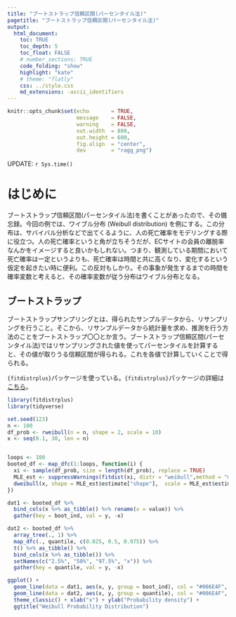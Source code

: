 ```yaml
---
title: "ブートストラップ信頼区間(パーセンタイル法)"
pagetitle: "ブートストラップ信頼区間(パーセンタイル法)"
output:
  html_document:
    toc: TRUE
    toc_depth: 5
    toc_float: FALSE
    # number_sections: TRUE
    code_folding: "show"
    highlight: "kate"
    # theme: "flatly"
    css: ../style.css
    md_extensions: -ascii_identifiers
---
```


```r
knitr::opts_chunk$set(echo       = TRUE,
                      message    = FALSE,
                      warning    = FALSE,
                      out.width  = 800,
                      out.height = 600,
                      fig.align  = "center",
                      dev        = "ragg_png")
```

<div class="update-right">
UPDATE: `r Sys.time()`
</div>

# はじめに
ブートストラップ信頼区間(パーセンタイル法)を書くことがあったので、その備忘録。今回の例では、ワイブル分布 (Weibull distribution) を例にする。この分布は、サバイバル分析などで出てくるように、人の死亡確率をモデリングする際に役立つ。人の死亡確率というと角が立ちそうだが、ECサイトの会員の離脱率なんかをイメージすると良いかもしれない。つまり、観測している期間において死亡確率は一定というよりも、死亡確率は時間と共に高くなり、変化するという仮定を起きたい時に便利。この反対もしかり。その事象が発生するまでの時間を確率変数と考えると、その確率変数が従う分布はワイブル分布となる。

## ブートストラップ
ブートストラップサンプリングとは、得られたサンプルデータから、リサンプリングを行うこと。そこから、リサンプルデータから統計量を求め、推測を行う方法のことをブートストラップ〇〇とか言う。ブートストラップ信頼区間(パーセンタイル法)ではリサンプリングされた値を使ってパーセンタイルを計算すると、その値が取りうる信頼区間が得られる。これを各値で計算していくことで得られる。

`{fitdistrplus}`パッケージを使っている。`{fitdistrplus}`パッケージの詳細は[こちら](https://cran.r-project.org/web/packages/fitdistrplus/fitdistrplus.pdf)。

```r
library(fitdistrplus)
library(tidyverse)

set.seed(123)
n <- 100
df_prob <- rweibull(n = n, shape = 2, scale = 10)
x <- seq(0.1, 30, len = n)


loops <- 100
booted_df <- map_dfc(1:loops, function(i) {
  xi <- sample(df_prob, size = length(df_prob), replace = TRUE)
  MLE_est <- suppressWarnings(fitdist(xi, distr = "weibull",method = "mle"))  
  dweibull(x, shape = MLE_est$estimate["shape"],  scale = MLE_est$estimate["scale"])
})

dat1 <- booted_df %>% 
  bind_cols(x %>% as_tibble() %>% rename(x = value)) %>% 
  gather(key = boot_ind, val = y, -x)

dat2 <- booted_df %>% 
  array_tree(., 1) %>% 
  map_dfc(., quantile, c(0.025, 0.5, 0.975)) %>% 
  t() %>% as_tibble() %>%
  bind_cols(x %>% as_tibble()) %>%
  setNames(c("2.5%", "50%", "97.5%", "x")) %>%
  gather(key = quantile, val = y, -x)

ggplot() +
  geom_line(data = dat1, aes(x, y, group = boot_ind), col = "#006E4F", alpha = 0.2, size = 0.25) +
  geom_line(data = dat2, aes(x, y, group = quantile), col = "#006E4F", size = 0.5, linetype = "longdash") +
  theme_classic() + xlab("x") + ylab("Probability density") + 
  ggtitle("Weibull Probability Distribution")
```


